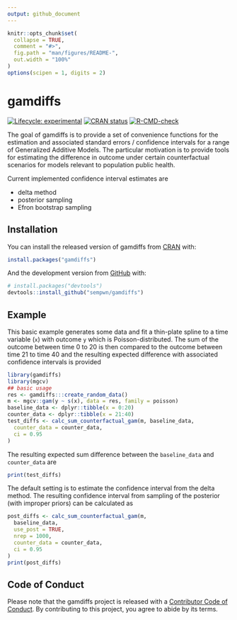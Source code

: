 ```yaml
---
output: github_document
---
```


<!-- README.md is generated from README.Rmd. Please edit that file -->

```r
knitr::opts_chunk$set(
  collapse = TRUE,
  comment = "#>",
  fig.path = "man/figures/README-",
  out.width = "100%"
)
options(scipen = 1, digits = 2)
```

# gamdiffs

<!-- badges: start -->
[![Lifecycle: experimental](https://img.shields.io/badge/lifecycle-experimental-orange.svg)](https://lifecycle.r-lib.org/articles/stages.html#experimental)
[![CRAN status](https://www.r-pkg.org/badges/version/gamdiffs)](https://CRAN.R-project.org/package=gamdiffs)
[![R-CMD-check](https://github.com/sempwn/gamdiffs/workflows/R-CMD-check/badge.svg)](https://github.com/sempwn/gamdiffs/actions)
<!-- badges: end -->

The goal of gamdiffs is to provide a set of convenience functions for the estimation
and associated standard errors / confidence intervals for a range of Generalized
Additive Models. The particular motivation is to provide tools for estimating the 
difference in outcome under certain counterfactual scenarios for models relevant
to population public health.

Current implemented confidence interval estimates are

* delta method
* posterior sampling
* Efron bootstrap sampling


## Installation

You can install the released version of gamdiffs from [CRAN](https://CRAN.R-project.org) with:

``` r
install.packages("gamdiffs")
```

And the development version from [GitHub](https://github.com/) with:

``` r
# install.packages("devtools")
devtools::install_github("sempwn/gamdiffs")
```
## Example

This basic example generates some data and fit a thin-plate spline to a time
variable (`x`) with outcome `y` which is Poisson-distributed. The sum of the outcome
between time 0 to 20 is then compared to the outcome between time 21 to time 40 
and the resulting expected difference with associated confidence intervals is 
provided

```r
library(gamdiffs)
library(mgcv)
## basic usage
res <- gamdiffs:::create_random_data()
m <- mgcv::gam(y ~ s(x), data = res, family = poisson)
baseline_data <- dplyr::tibble(x = 0:20)
counter_data <- dplyr::tibble(x = 21:40)
test_diffs <- calc_sum_counterfactual_gam(m, baseline_data,
  counter_data = counter_data,
  ci = 0.95
)
```

The resulting expected sum difference between the `baseline_data` and `counter_data`
are

```r
print(test_diffs)
```

The default setting is to estimate the confidence interval from the delta 
method. The resulting confidence interval from sampling of the posterior (with
improper priors) can be calculated as

```r

post_diffs <- calc_sum_counterfactual_gam(m, 
  baseline_data,
  use_post = TRUE,
  nrep = 1000,
  counter_data = counter_data,
  ci = 0.95
)
print(post_diffs)
```


## Code of Conduct
  
  Please note that the gamdiffs project is released with a [Contributor Code of Conduct](https://contributor-covenant.org/version/2/0/CODE_OF_CONDUCT.html). By contributing to this project, you agree to abide by its terms.
